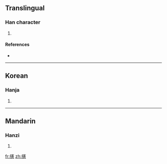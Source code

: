 ==Translingual==

===Han character===
{{Han char|rn=64|rad=手|as=16|sn=19|four=5303<sub>6</sub>|canj=手十手心 (QJQP)}}

# {{defn|Han|sort=手16}}

====References====
* {{Han ref|kx=0462.180|dkj=12946|dj=0811.180|hdz=31983.160|uh=6507|ud=25863|bh=F242|bd=62018}}

----

==Korean==

===Hanja===
{{ko-hanja|hangeul=헌|eumhun=|rv=heon|mr=hŏn|y=hen}}

# {{defn|Korean}}

----

==Mandarin==

===Hanzi===
{{cmn-hanzi|pin=[[xiǎn]] ([[xian3]])|wg=hsien<sup>3</sup>}}

# {{defn|Mandarin}}

[[fr:攇]]
[[zh:攇]]